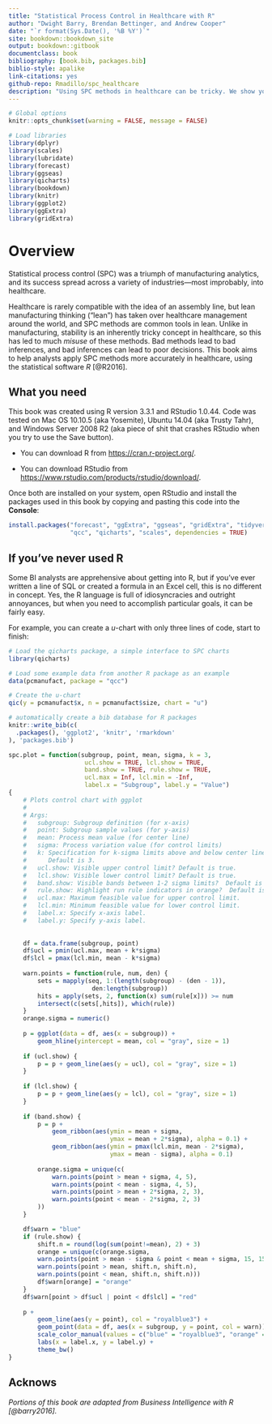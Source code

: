 ```yaml
--- 
title: "Statistical Process Control in Healthcare with R"
author: "Dwight Barry, Brendan Bettinger, and Andrew Cooper"
date: "`r format(Sys.Date(), '%B %Y')`"
site: bookdown::bookdown_site
output: bookdown::gitbook
documentclass: book
bibliography: [book.bib, packages.bib]
biblio-style: apalike
link-citations: yes
github-repo: Rmadillo/spc_healthcare
description: "Using SPC methods in healthcare can be tricky. We show you how to do it correctly, using R."
---
```


```r
# Global options
knitr::opts_chunk$set(warning = FALSE, message = FALSE)

# Load libraries
library(dplyr)
library(scales)
library(lubridate)
library(forecast) 
library(ggseas)
library(qicharts)
library(bookdown)
library(knitr)
library(ggplot2)
library(ggExtra)
library(gridExtra)
```

# Overview  {#overview}

Statistical process control (SPC) was a triumph of manufacturing analytics, and its success spread across a variety of industries---most improbably, into healthcare. 

Healthcare is rarely compatible with the idea of an assembly line, but lean manufacturing thinking ("lean") has taken over healthcare management around the world, and SPC methods are common tools in lean. Unlike in manufacturing, stability is an inherently tricky concept in healthcare, so this has led to much *misuse* of these methods. Bad methods lead to bad inferences, and bad inferences can lead to poor decisions. This book aims to help analysts apply SPC methods more accurately in healthcare, using the statistical software *R* [@R2016].  

## What you need

This book was created using R version 3.3.1 and RStudio 1.0.44. Code was tested on Mac OS 10.10.5 (aka Yosemite), Ubuntu 14.04 (aka Trusty Tahr), and Windows Server 2008 R2 (aka piece of shit that crashes RStudio when you try to use the Save button).    

- You can download R from [https://cran.r-project.org/](https://cran.r-project.org/).  

- You can download RStudio from [https://www.rstudio.com/products/rstudio/download/](https://www.rstudio.com/products/rstudio/download/).  

Once both are installed on your system, open RStudio and install the packages used in this book by copying and pasting this code into the **Console**:

```r
install.packages("forecast", "ggExtra", "ggseas", "gridExtra", "tidyverse", 
                 "qcc", "qicharts", "scales", dependencies = TRUE)
```


## If you've never used R

Some BI analysts are apprehensive about getting into R, but if you've ever written a line of SQL or created a formula in an Excel cell, this is no different in concept. Yes, the R language is full of idiosyncracies and outright annoyances, but when you need to accomplish particular goals, it can be fairly easy. 

For example, you can create a *u*-chart with only three lines of code, start to finish:

```r
# Load the qicharts package, a simple interface to SPC charts
library(qicharts)

# Load some example data from another R package as an example
data(pcmanufact, package = "qcc")

# Create the u-chart
qic(y = pcmanufact$x, n = pcmanufact$size, chart = "u")
```



```r
# automatically create a bib database for R packages
knitr::write_bib(c(
  .packages(), 'ggplot2', 'knitr', 'rmarkdown'
), 'packages.bib')
```

``` r

spc.plot = function(subgroup, point, mean, sigma, k = 3,
                     ucl.show = TRUE, lcl.show = TRUE, 
                     band.show = TRUE, rule.show = TRUE,
                     ucl.max = Inf, lcl.min = -Inf,
                     label.x = "Subgroup", label.y = "Value")
{
    # Plots control chart with ggplot
    # 
    # Args:
    #   subgroup: Subgroup definition (for x-axis)
    #   point: Subgroup sample values (for y-axis)
    #   mean: Process mean value (for center line)
    #   sigma: Process variation value (for control limits)
    #   k: Specification for k-sigma limits above and below center line.
    #      Default is 3.
    #   ucl.show: Visible upper control limit? Default is true.
    #   lcl.show: Visible lower control limit? Default is true.
    #   band.show: Visible bands between 1-2 sigma limits?  Default is true.
    #   rule.show: Highlight run rule indicators in orange?  Default is true.
    #   ucl.max: Maximum feasible value for upper control limit.
    #   lcl.min: Minimum feasible value for lower control limit.
    #   label.x: Specify x-axis label.
    #   label.y: Specify y-axis label.
    
    
    df = data.frame(subgroup, point)
    df$ucl = pmin(ucl.max, mean + k*sigma)
    df$lcl = pmax(lcl.min, mean - k*sigma)
    
    warn.points = function(rule, num, den) {
        sets = mapply(seq, 1:(length(subgroup) - (den - 1)), 
                       den:length(subgroup))
        hits = apply(sets, 2, function(x) sum(rule[x])) >= num
        intersect(c(sets[,hits]), which(rule))
    }
    orange.sigma = numeric()
    
    p = ggplot(data = df, aes(x = subgroup)) +
        geom_hline(yintercept = mean, col = "gray", size = 1)
    
    if (ucl.show) {
        p = p + geom_line(aes(y = ucl), col = "gray", size = 1)
    }
    
    if (lcl.show) {
        p = p + geom_line(aes(y = lcl), col = "gray", size = 1)
    }
    
    if (band.show) {
        p = p + 
            geom_ribbon(aes(ymin = mean + sigma, 
                            ymax = mean + 2*sigma), alpha = 0.1) +
            geom_ribbon(aes(ymin = pmax(lcl.min, mean - 2*sigma),  
                            ymax = mean - sigma), alpha = 0.1)
        
        orange.sigma = unique(c(
            warn.points(point > mean + sigma, 4, 5),
            warn.points(point < mean - sigma, 4, 5),
            warn.points(point > mean + 2*sigma, 2, 3),
            warn.points(point < mean - 2*sigma, 2, 3)
        ))
    }

    df$warn = "blue"
    if (rule.show) {
        shift.n = round(log(sum(point!=mean), 2) + 3)
        orange = unique(c(orange.sigma,
        warn.points(point > mean - sigma & point < mean + sigma, 15, 15),
        warn.points(point > mean, shift.n, shift.n),
        warn.points(point < mean, shift.n, shift.n)))
        df$warn[orange] = "orange"
    }
    df$warn[point > df$ucl | point < df$lcl] = "red"
    
    p + 
        geom_line(aes(y = point), col = "royalblue3") +
        geom_point(data = df, aes(x = subgroup, y = point, col = warn)) +
        scale_color_manual(values = c("blue" = "royalblue3", "orange" = "orangered", "red" = "red3"), guide = FALSE) +
        labs(x = label.x, y = label.y) +
        theme_bw()
}
```

## Acknows

*Portions of this book are adapted from Business Intelligence with R [@barry2016].*   

